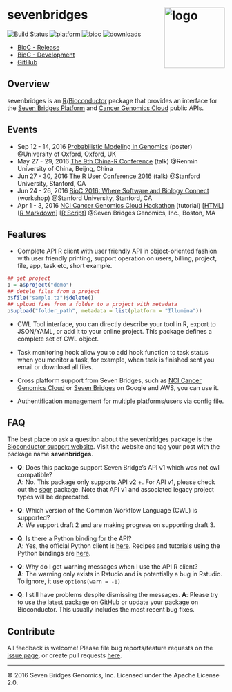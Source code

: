 # sevenbridges <a href="http://www.sevenbridges.com"><img src="logo.png" align="right" alt="logo" height="140" width="140" /></a>

[![Build Status](https://travis-ci.org/sbg/sevenbridges-r.svg?branch=master)](https://travis-ci.org/sbg/sevenbridges-r)
[![platform](http://www.bioconductor.org/shields/availability/devel/sevenbridges.svg)](http://bioconductor.org/packages/release/bioc/html/sevenbridges.html#archives)
[![bioc](http://www.bioconductor.org/shields/years-in-bioc/sevenbridges.svg)](http://bioconductor.org/packages/release/bioc/html/sevenbridges.html#since)
[![downloads](http://www.bioconductor.org/shields/downloads/sevenbridges.svg)](http://bioconductor.org/packages/stats/bioc/sevenbridges/)

- [BioC - Release](http://www.bioconductor.org/packages/release/bioc/html/sevenbridges.html)
- [BioC - Development](http://www.bioconductor.org/packages/devel/bioc/html/sevenbridges.html)
- [GitHub](https://github.com/sbg/sevenbridges-r)

## Overview

sevenbridges is an [R](https://cran.r-project.org/)/[Bioconductor](https://www.bioconductor.org/) package that provides an interface for the [Seven Bridges Platform](https://www.sbgenomics.com/) and [Cancer Genomics Cloud](https://www.cancergenomicscloud.org/) public APIs.

## Events

- Sep 12 - 14, 2016 [Probabilistic Modeling in Genomics](https://www.stats.ox.ac.uk/events/probgen16) (poster) @University of Oxford, Oxford, UK
- May 27 - 29, 2016 [The 9th China-R Conference](http://china-r.org/bj2016/index.html) (talk) @Renmin University of China, Beijng, China
- Jun 27 - 30, 2016 [The R User Conference 2016](http://user2016.org/) (talk) @Stanford University, Stanford, CA
- Jun 24 - 26, 2016 [BioC 2016: Where Software and Biology Connect](https://bioconductor.org/help/course-materials/2016/BioC2016/) (workshop) @Stanford University, Stanford, CA
- Apr 1 - 3, 2016 [NCI Cancer Genomics Cloud Hackathon](https://www.cancergenomicscloud.org/hacking-cancer/) (tutorial) [[HTML](http://www.tengfei.name/sevenbridges/vignettes/bioc-workflow.html)] [[R Markdown](http://www.tengfei.name/sevenbridges/vignettes/bioc-workflow.Rmd)] [[R Script](http://www.tengfei.name/sevenbridges/vignettes/bioc-workflow.R)] @Seven Bridges Genomics, Inc., Boston, MA

## Features

- Complete API R client with user friendly API in object-oriented fashion with user friendly printing, support operation on users, billing, project, file, app, task etc, short example.

```r
## get project
p = a$project("demo")
## detele files from a project
p$file("sample.tz")$delete()
## upload fies from a folder to a project with metadata
p$upload("folder_path", metadata = list(platform = "Illumina"))
```

- CWL Tool interface, you can directly describe your tool in R, export to JSON/YAML, or add it to your online project. This package defines a complete set of CWL object.

- Task monitoring hook allow you to add hook function to task status when you monitor a task, for example, when task is finished sent you email or download all files.

- Cross platform support from Seven Bridges, such as [NCI Cancer Genomics Cloud](https://www.cancergenomicscloud.org/) or [Seven Bridges](https://www.sbgenomics.com/) on Google and AWS, you can use it.

- Authentification management for multiple platforms/users via config file.

## FAQ

The best place to ask a question about the sevenbridges package is the [Bioconductor support website](https://support.bioconductor.org/). Visit the website and tag your post with the package name __sevenbridges__.

- __Q__: Does this package support Seven Bridge's API v1 which was not cwl compatible?<br />
  __A__: No. This package only supports API v2 +. For API v1, please check out the [sbgr](https://github.com/road2stat/sbgr) package. Note that API v1 and associated legacy project types will be deprecated.

- __Q__: Which version of the Common Workflow Language (CWL) is supported? <br />
  __A__: We support draft 2 and are making progress on supporting draft 3.

- __Q__: Is there a Python binding for the API? <br />
  __A__: Yes, the official Python client is [here](https://github.com/sbg/sevenbridges-python). Recipes and tutorials using the Python bindings are [here](https://github.com/sbg/okAPI).

- __Q__: Why do I get warning messages when I use the API R client?<br />
  __A__: The warning only exists in Rstudio and is potentially a bug in Rstudio. To ignore, it use `options(warn = -1)`

- __Q__: I still have problems despite dismissing the messages.
  __A__: Please try to use the latest package on GitHub or update your package on Bioconductor. This usually includes the most recent bug fixes.

## Contribute

All feedback is welcome! Please file bug reports/feature requests on the [issue page](https://github.com/sbg/sevenbridges-r/issues), or create pull requests [here](https://github.com/sbg/sevenbridges-r/pulls).

<hr>

© 2016 Seven Bridges Genomics, Inc. Licensed under the Apache License 2.0.
